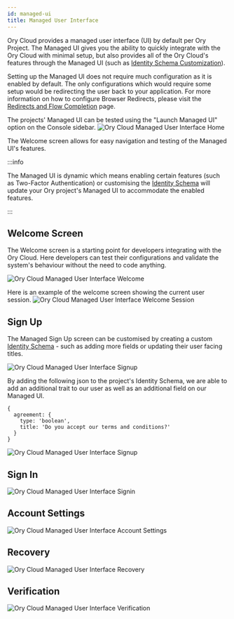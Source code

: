 ```yaml
---
id: managed-ui
title: Managed User Interface
---
```


Ory Cloud provides a managed user interface (UI) by default per Ory Project. The
Managed UI gives you the ability to quickly integrate with the Ory Cloud with
minimal setup, but also provides all of the Ory Cloud's features through the
Managed UI (such as [Identity Schema Customization](./identity.mdx)).

Setting up the Managed UI does not require much configuration as it is enabled
by default. The only configurations which would require some setup would be
redirecting the user back to your application. For more information on how to
configure Browser Redirects, please visit the
[Redirects and Flow Completion](./redirects.mdx) page.

The projects' Managed UI can be tested using the "Launch Managed UI" option on
the Console sidebar.
![Ory Cloud Managed User Interface Home](../images/managed-ui/managed-ui-home.png)

The Welcome screen allows for easy navigation and testing of the Managed UI's
features.

:::info

The Managed UI is dynamic which means enabling certain features (such as
Two-Factor Authentication) or customising the [Identity Schema](./identity.mdx)
will update your Ory project's Managed UI to accommodate the enabled features.

:::

## Welcome Screen

The Welcome screen is a starting point for developers integrating with the Ory
Cloud. Here developers can test their configurations and validate the system's
behaviour without the need to code anything.

![Ory Cloud Managed User Interface Welcome](../images/managed-ui/managed-ui-home.png)

Here is an example of the welcome screen showing the current user session.
![Ory Cloud Managed User Interface Welcome Session](../images/managed-ui/managed-ui-example-session.png)

## Sign Up

The Managed Sign Up screen can be customised by creating a custom
[Identity Schema](./identity.mdx) - such as adding more fields or updating their
user facing titles.

![Ory Cloud Managed User Interface Signup](../images/managed-ui/managed-ui-signup.png)

By adding the following json to the project's Identity Schema, we are able to
add an additional trait to our user as well as an additional field on our
Managed UI.

```json5
{
  agreement: {
    type: 'boolean',
    title: 'Do you accept our terms and conditions?'
  }
}
```

![Ory Cloud Managed User Interface Signup](../images/managed-ui/managed-ui-signup-custom.png)

## Sign In

![Ory Cloud Managed User Interface Signin](../images/managed-ui/managed-ui-signin.png)

## Account Settings

![Ory Cloud Managed User Interface Account Settings](../images/managed-ui/managed-ui-account-settings.png)

## Recovery

![Ory Cloud Managed User Interface Recovery](../images/managed-ui/managed-ui-recovery.png)

## Verification

![Ory Cloud Managed User Interface Verification](../images/managed-ui/managed-ui-verify.png)

